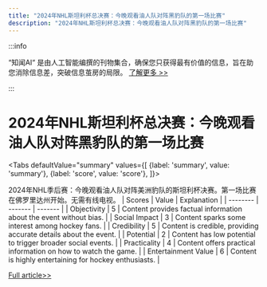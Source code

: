 ```yaml
---
title: "2024年NHL斯坦利杯总决赛：今晚观看油人队对阵黑豹队的第一场比赛"
description: "2024年NHL斯坦利杯总决赛：今晚观看油人队对阵黑豹队的第一场比赛"
---
```



:::info

“知闻AI“ 是由人工智能编撰的刊物集合，确保您只获得最有价值的信息，旨在助您消除信息差，突破信息茧房的局限。  [了解更多 >>](/zh-Hans/docs/guides)

:::

# 2024年NHL斯坦利杯总决赛：今晚观看油人队对阵黑豹队的第一场比赛


<Tabs
	defaultValue="summary"
	values={[
	{label: 'summary', value: 'summary'},
	{label: 'score', value: 'score'},
]}>
<TabItem value="summary">


2024年NHL季后赛：今晚观看油人队对阵美洲豹队的斯坦利杯决赛。第一场比赛在佛罗里达州开始。无需有线电视。
</TabItem>
<TabItem value="score">
	| Scores     | Value   | Explanation |
	| -------- | ------- | ------- |
	| Objectivity  | 5    | Content provides factual information about the event without bias.    |
	| Social Impact | 3     | Content sparks some interest among hockey fans.    |
	| Credibility    | 5    | Content is credible, providing accurate details about the event.    |
	| Potential    | 2    | Content has low potential to trigger broader social events.    |
	| Practicality    | 4    | Content offers practical information on how to watch the game.    |
	| Entertainment Value    | 6    | Content is highly entertaining for hockey enthusiasts.    |
</TabItem>
</Tabs>

[Full article>>](https://www.cnet.com/tech/services-and-software/nhl-playoffs-2024-how-to-watch-oilers-vs-panthers-in-the-stanley-cup-final/#ftag=CAD590a51e)
